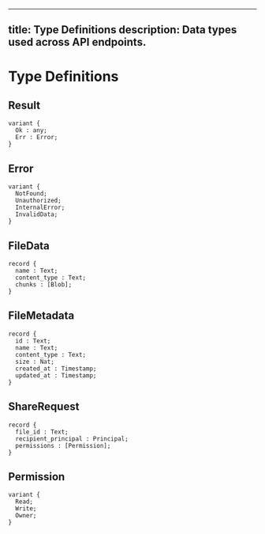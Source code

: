 
---
title: Type Definitions
description: Data types used across API endpoints.
---

# Type Definitions

## Result

```motoko
variant {
  Ok : any;
  Err : Error;
}
```

## Error

```motoko
variant {
  NotFound;
  Unauthorized;
  InternalError;
  InvalidData;
}
```

## FileData

```motoko
record {
  name : Text;
  content_type : Text;
  chunks : [Blob];
}
```

## FileMetadata

```motoko
record {
  id : Text;
  name : Text;
  content_type : Text;
  size : Nat;
  created_at : Timestamp;
  updated_at : Timestamp;
}
```

## ShareRequest

```motoko
record {
  file_id : Text;
  recipient_principal : Principal;
  permissions : [Permission];
}
```

## Permission

```motoko
variant {
  Read;
  Write;
  Owner;
}
```
